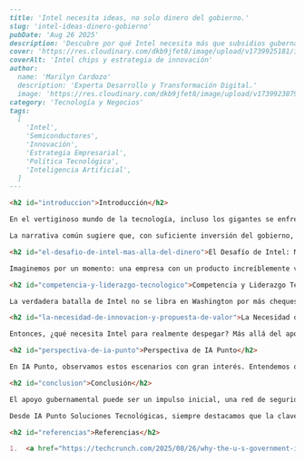 ```markdown
---
title: 'Intel necesita ideas, no solo dinero del gobierno.'
slug: 'intel-ideas-dinero-gobierno'
pubDate: 'Aug 26 2025'
description: 'Descubre por qué Intel necesita más que subsidios gubernamentales para recuperar su liderazgo, enfocándose en la innovación y la estrategia frente a sus competidores como TSMC y Samsung.'
cover: 'https://res.cloudinary.com/dkb9jfet8/image/upload/v1739925181/intel_chips_innovation_cover.png'
coverAlt: 'Intel chips y estrategia de innovación'
author:
  name: 'Marilyn Cardozo'
  description: 'Experta Desarrollo y Transformación Digital.'
  image: 'https://res.cloudinary.com/dkb9jfet8/image/upload/v1739923879/marilyn_s2mi4a.png'
category: 'Tecnología y Negocios'
tags:
  [
    'Intel',
    'Semiconductores',
    'Innovación',
    'Estrategia Empresarial',
    'Política Tecnológica',
    'Inteligencia Artificial',
  ]
---

<h2 id="introduccion">Introducción</h2>

En el vertiginoso mundo de la tecnología, incluso los gigantes se enfrentan a desafíos colosales. Intel, una empresa que ha definido eras en la computación, se encuentra hoy en una encrucijada. La conversación pública a menudo se centra en el dinero, en los subsidios gubernamentales como la varita mágica que resolverá todos los problemas. Pero, ¿es realmente el capital lo que necesita Intel para recuperar su brillo? Aquí, en IA Punto Soluciones Tecnológicas, creemos que la respuesta es mucho más profunda y estratégica.

La narrativa común sugiere que, con suficiente inversión del gobierno, se puede revitalizar la fabricación de chips en Estados Unidos y, por extensión, a Intel. Es cierto que leyes como la CHIPS Act en EE. UU. buscan inyectar miles de millones de dólares en la industria de semiconductores, con el noble objetivo de fomentar la producción nacional y asegurar la cadena de suministro. Sin embargo, este enfoque, aunque bien intencionado y necesario desde una perspectiva de seguridad nacional, podría estar pasando por alto el verdadero quid del asunto para empresas como Intel.

<h2 id="el-desafio-de-intel-mas-alla-del-dinero">El Desafío de Intel: Más Allá del Dinero</h2>

Imaginemos por un momento: una empresa con un producto increíblemente valioso, pero que no logra convencer a nadie de que lo compre. ¿Su problema es la falta de dinero para fabricarlo, o es que su producto no es lo suficientemente atractivo en el mercado? Para Intel, la situación es similar. Su negocio de fundición, es decir, la fabricación de chips para otras compañías, no está atrayendo a los clientes que necesita desesperadamente. Aquí no se trata solo de construir fábricas de última generación (que, por supuesto, cuestan fortunas), sino de llenarlas con pedidos.

<h2 id="competencia-y-liderazgo-tecnologico">Competencia y Liderazgo Tecnológico</h2>

La verdadera batalla de Intel no se libra en Washington por más cheques, sino en el laboratorio y en la sala de juntas, compitiendo directamente con potencias como TSMC y Samsung. Estas empresas han demostrado una agilidad y una capacidad de innovación que las han posicionado como los fabricantes preferidos por los gigantes tecnológicos actuales. Han dominado la capacidad de producir chips más pequeños, más potentes y más eficientes, algo crucial en un mercado donde cada nanómetro cuenta.

<h2 id="la-necesidad-de-innovacion-y-propuesta-de-valor">La Necesidad de Innovación y Propuesta de Valor</h2>

Entonces, ¿qué necesita Intel para realmente despegar? Más allá del apoyo financiero, necesita una estrategia renovada y una propuesta de valor irresistible para sus clientes. Necesita volver a ser el líder tecnológico que era, ofreciendo procesos de fabricación de vanguardia que superen a sus competidores. Esto implica una inversión masiva en investigación y desarrollo, sí, pero también una cultura de innovación implacable y un enfoque inquebrantable en las necesidades de sus clientes. No es suficiente tener una fábrica; hay que tener *la mejor* fábrica con la *mejor* tecnología y el *mejor* servicio.

<h2 id="perspectiva-de-ia-punto">Perspectiva de IA Punto</h2>

En IA Punto, observamos estos escenarios con gran interés. Entendemos que en el mundo de la tecnología, las soluciones a menudo no son obvias ni superficiales. Los grandes retos requieren una visión estratégica que va más allá de la financiación. Se necesita un análisis profundo del mercado, una comprensión clara de las ventajas competitivas y una ejecución impecable. Para Intel, esto significa no solo ponerse al día, sino superar a sus rivales en la carrera por la innovación y la eficiencia en la fabricación de chips. Significa ofrecer a empresas como Apple o NVIDIA una razón de peso para confiarles la producción de sus cerebros electrónicos.

<h2 id="conclusion">Conclusión</h2>

El apoyo gubernamental puede ser un impulso inicial, una red de seguridad, o incluso una manera de equilibrar el terreno de juego geopolítico. Pero no puede comprar la lealtad del cliente ni la innovación que nace del ingenio y la visión empresarial. El verdadero "salvador" de Intel debe ser la propia Intel, a través de su capacidad para reinventarse, innovar y ofrecer un valor inigualable.

Desde IA Punto Soluciones Tecnológicas, siempre destacamos que la clave del éxito a largo plazo reside en comprender las dinámicas del mercado, anticipar las necesidades del futuro y construir una base sólida de innovación y excelencia operativa. La historia de Intel nos recuerda que ni siquiera los más grandes pueden depender únicamente de ayudas externas para resolver problemas fundamentales de negocio. La verdadera solución siempre reside en la capacidad de una empresa para crear valor que nadie más pueda igualar.

<h2 id="referencias">Referencias</h2>

1.  <a href="https://techcrunch.com/2025/08/26/why-the-u-s-government-is-not-the-savior-intel-needs/" target="_blank" rel="noopener noreferrer">TechCrunch: Why the U.S. government is not the savior Intel needs</a>
```